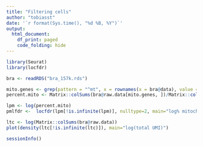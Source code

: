 ```yaml
---
title: "Filtering cells"
author: "tobiasst"
date: '`r format(Sys.time(), "%d %B, %Y")`'
output:
  html_document:
    df_print: paged
    code_folding: hide
---
```


```r
library(Seurat)
library(locfdr)
```

```r
bra <- readRDS("bra_157k.rds")
```
 
```r

mito.genes <- grep(pattern = "^mt", x = rownames(x = bra@data), value = TRUE)
percent.mito <- Matrix::colSums(bra@raw.data[mito.genes, ])/Matrix::colSums(bra@raw.data)

lpm <- log(percent.mito)
pmlfdr <-  locfdr(lpm[!is.infinite(lpm)], nulltype=2, main="log% mitochondrial")

ltc <- log(Matrix::colSums(bra@raw.data))
plot(density(ltc[!is.infinite(ltc)]), main="log(total UMI)")


```

```r
sessionInfo()
```

